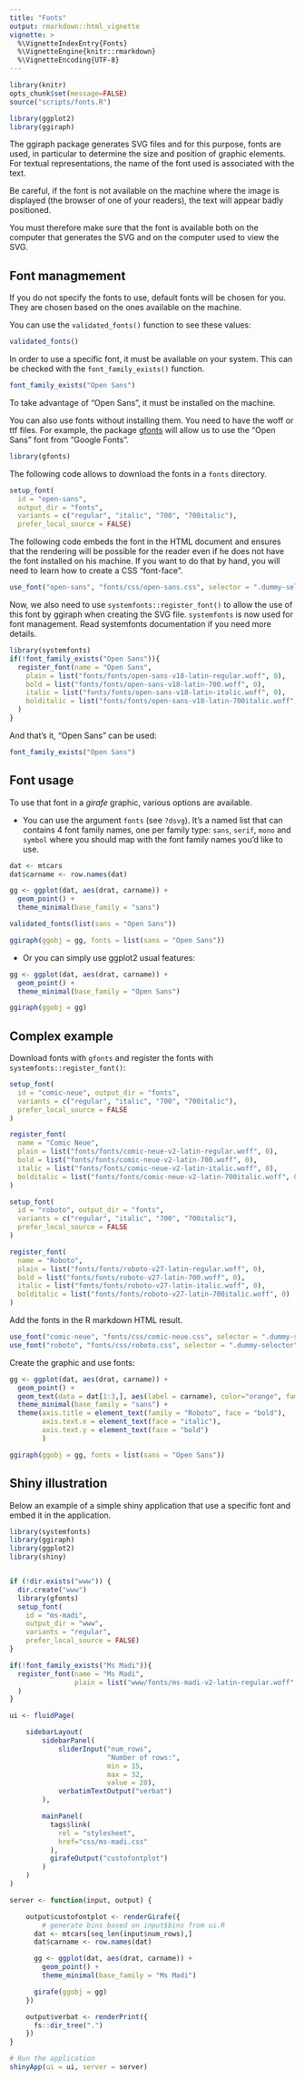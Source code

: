 ```yaml
---
title: "Fonts"
output: rmarkdown::html_vignette
vignette: >
  %\VignetteIndexEntry{Fonts}
  %\VignetteEngine{knitr::rmarkdown}
  %\VignetteEncoding{UTF-8}
---
```


```r
library(knitr)
opts_chunk$set(message=FALSE)
source("scripts/fonts.R")
```



```r
library(ggplot2)
library(ggiraph)
```

The ggiraph package generates SVG files and for this purpose, fonts are used, in particular to determine the size and position of graphic elements. For textual representations, the name of the font used is associated with the text. 

Be careful, if the font is not available on the machine where the image is displayed (the browser of one of your readers), the text will appear badly positioned.

You must therefore make sure that the font is available both on the computer that generates the SVG and on the computer used to view the SVG.


## Font managmement

If you do not specify the fonts to use, default fonts will be chosen for you. They are chosen based on the ones available on the machine. 

You can use the `validated_fonts()` function to see these values:

```r
validated_fonts()
```

In order to use a specific font, it must be available on your system. This can be checked with the `font_family_exists()` function.

```r
font_family_exists("Open Sans")
```

To take advantage of "Open Sans", it must be installed on the machine. 

You can also use fonts without installing them. You need to have the woff or ttf files. For example, the package [gfonts](https://dreamrs.github.io/gfonts/) will allow us to use the "Open Sans" font from "Google Fonts". 

```r
library(gfonts)
```

The following code allows to download the fonts in a `fonts` directory.

```r
setup_font(
  id = "open-sans", 
  output_dir = "fonts", 
  variants = c("regular", "italic", "700", "700italic"), 
  prefer_local_source = FALSE)
```

The following code embeds the font in the HTML document and ensures that the
rendering will be possible for the reader even if he does not have the font
installed on his machine. If you want to do that by hand, you will need to learn
how to create a CSS "font-face".

```r
use_font("open-sans", "fonts/css/open-sans.css", selector = ".dummy-selector")
```

Now, we also need to use `systemfonts::register_font()` to allow the use of this
font by ggiraph when creating the SVG file. `systemfonts` is now used for font
management. Read systemfonts documentation if you need more details.

```r
library(systemfonts)
if(!font_family_exists("Open Sans")){
  register_font(name = "Open Sans", 
    plain = list("fonts/fonts/open-sans-v18-latin-regular.woff", 0), 
    bold = list("fonts/fonts/open-sans-v18-latin-700.woff", 0), 
    italic = list("fonts/fonts/open-sans-v18-latin-italic.woff", 0),
    bolditalic = list("fonts/fonts/open-sans-v18-latin-700italic.woff", 0)
  )
}
```

And that's it, "Open Sans" can be used: 

```r
font_family_exists("Open Sans")
```

## Font usage

To use that font in a *girafe* graphic, various options are available.

* You can use the argument `fonts` (see `?dsvg`). It's a named list that can contains 4 font family names, one per family type: `sans`, `serif`, `mono` and `symbol` where you should map with the font family names you'd like to use. 

```r
dat <- mtcars
dat$carname <- row.names(dat)

gg <- ggplot(dat, aes(drat, carname)) + 
  geom_point() + 
  theme_minimal(base_family = "sans")

validated_fonts(list(sans = "Open Sans"))

ggiraph(ggobj = gg, fonts = list(sans = "Open Sans"))
```

* Or you can simply use ggplot2 usual features:

```r

gg <- ggplot(dat, aes(drat, carname)) + 
  geom_point() + 
  theme_minimal(base_family = "Open Sans")

ggiraph(ggobj = gg)
```

## Complex example

Download fonts with `gfonts` and register the fonts with `systemfonts::register_font()`:

```r
setup_font(
  id = "comic-neue", output_dir = "fonts",
  variants = c("regular", "italic", "700", "700italic"),
  prefer_local_source = FALSE
)

register_font(
  name = "Comic Neue",
  plain = list("fonts/fonts/comic-neue-v2-latin-regular.woff", 0),
  bold = list("fonts/fonts/comic-neue-v2-latin-700.woff", 0),
  italic = list("fonts/fonts/comic-neue-v2-latin-italic.woff", 0),
  bolditalic = list("fonts/fonts/comic-neue-v2-latin-700italic.woff", 0)
)

setup_font(
  id = "roboto", output_dir = "fonts",
  variants = c("regular", "italic", "700", "700italic"),
  prefer_local_source = FALSE
)

register_font(
  name = "Roboto",
  plain = list("fonts/fonts/roboto-v27-latin-regular.woff", 0),
  bold = list("fonts/fonts/roboto-v27-latin-700.woff", 0),
  italic = list("fonts/fonts/roboto-v27-latin-italic.woff", 0),
  bolditalic = list("fonts/fonts/roboto-v27-latin-700italic.woff", 0)
)
```

Add the fonts in the R markdown HTML result.

```r
use_font("comic-neue", "fonts/css/comic-neue.css", selector = ".dummy-selector")
use_font("roboto", "fonts/css/roboto.css", selector = ".dummy-selector")
```

Create the graphic and use fonts:

```r
gg <- ggplot(dat, aes(drat, carname)) + 
  geom_point() + 
  geom_text(data = dat[1:3,], aes(label = carname), color="orange", family = "Comic Neue")+
  theme_minimal(base_family = "sans") + 
  theme(axis.title = element_text(family = "Roboto", face = "bold"),
        axis.text.x = element_text(face = "italic"),
        axis.text.y = element_text(face = "bold")
        ) 

ggiraph(ggobj = gg, fonts = list(sans = "Open Sans"))
```

## Shiny illustration

Below an example of a simple shiny application that 
use a specific font and embed it in the application.

```r
library(systemfonts)
library(ggiraph)
library(ggplot2)
library(shiny)


if (!dir.exists("www")) {
  dir.create("www")
  library(gfonts)
  setup_font(
    id = "ms-madi",
    output_dir = "www",
    variants = "regular",
    prefer_local_source = FALSE)
}

if(!font_family_exists("Ms Madi")){
  register_font(name = "Ms Madi",
                plain = list("www/fonts/ms-madi-v2-latin-regular.woff", 0)
  )
}

ui <- fluidPage(

    sidebarLayout(
        sidebarPanel(
            sliderInput("num_rows",
                        "Number of rows:",
                        min = 15,
                        max = 32,
                        value = 20),
            verbatimTextOutput("verbat")
        ),

        mainPanel(
          tags$link(
            rel = "stylesheet",
            href="css/ms-madi.css"
          ),
          girafeOutput("custofontplot")
        )
    )
)

server <- function(input, output) {

    output$custofontplot <- renderGirafe({
        # generate bins based on input$bins from ui.R
      dat <- mtcars[seq_len(input$num_rows),]
      dat$carname <- row.names(dat)

      gg <- ggplot(dat, aes(drat, carname)) +
        geom_point() +
        theme_minimal(base_family = "Ms Madi")

      girafe(ggobj = gg)
    })

    output$verbat <- renderPrint({
      fs::dir_tree(".")
    })
}

# Run the application
shinyApp(ui = ui, server = server)
```

